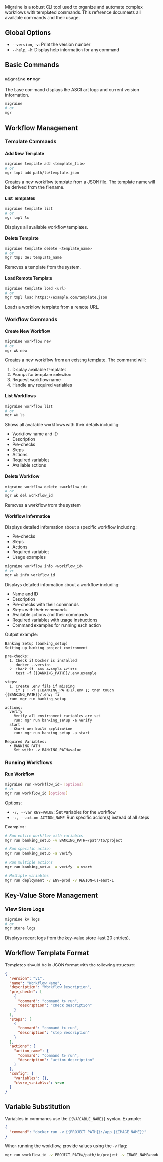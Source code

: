 Migraine is a robust CLI tool used to organize and automate complex workflows with templated commands. This reference documents all available commands and their usage.

## Global Options

- `--version`, `-v`: Print the version number
- `--help`, `-h`: Display help information for any command

## Basic Commands

### `migraine` or `mgr`

The base command displays the ASCII art logo and current version information.

```bash
migraine
# or
mgr
```

## Workflow Management

### Template Commands

#### Add New Template
```bash
migraine template add <template_file>
# or
mgr tmpl add path/to/template.json
```

Creates a new workflow template from a JSON file. The template name will be derived from the filename.

#### List Templates
```bash
migraine template list
# or
mgr tmpl ls
```

Displays all available workflow templates.

#### Delete Template
```bash
migraine template delete <template_name>
# or
mgr tmpl del template_name
```

Removes a template from the system.

#### Load Remote Template
```bash
migraine template load <url>
# or
mgr tmpl load https://example.com/template.json
```

Loads a workflow template from a remote URL.

### Workflow Commands

#### Create New Workflow
```bash
migraine workflow new
# or
mgr wk new
```

Creates a new workflow from an existing template. The command will:
1. Display available templates
2. Prompt for template selection
3. Request workflow name
4. Handle any required variables

#### List Workflows
```bash
migraine workflow list
# or
mgr wk ls
```

Shows all available workflows with their details including:
- Workflow name and ID
- Description
- Pre-checks
- Steps
- Actions
- Required variables
- Available actions

#### Delete Workflow
```bash
migraine workflow delete <workflow_id>
# or
mgr wk del workflow_id
```

Removes a workflow from the system.

#### Workflow Information

Displays detailed information about a specific workflow including:
- Pre-checks
- Steps
- Actions
- Required variables
- Usage examples

```bash
migraine workflow info <workflow_id>
# or
mgr wk info workflow_id
```

Displays detailed information about a workflow including:
- Name and ID
- Description
- Pre-checks with their commands
- Steps with their commands
- Available actions and their commands
- Required variables with usage instructions
- Command examples for running each action

Output example:
```
Banking Setup (banking_setup)
Setting up banking project environment

pre-checks:
  1. Check if Docker is installed
     docker --version
  2. Check if .env.example exists
     test -f {{BANKING_PATH}}/.env.example

steps:
  1. Create .env file if missing
     if [ ! -f {{BANKING_PATH}}/.env ]; then touch {{BANKING_PATH}}/.env; fi
  run: mgr run banking_setup

actions:
  verify
    Verify all environment variables are set
    run: mgr run banking_setup -a verify
  start
    Start and build application
    run: mgr run banking_setup -a start

Required Variables:
  • BANKING_PATH
    Set with: -v BANKING_PATH=value
```

### Running Workflows

#### Run Workflow
```bash
migraine run <workflow_id> [options]
# or
mgr run workflow_id [options]
```

Options:
- `-v, --var KEY=VALUE`: Set variables for the workflow
- `-a, --action ACTION_NAME`: Run specific action(s) instead of all steps

Examples:
```bash
# Run entire workflow with variables
mgr run banking_setup -v BANKING_PATH=/path/to/project

# Run specific action
mgr run banking_setup -a verify

# Run multiple actions
mgr run banking_setup -a verify -a start

# Multiple variables
mgr run deployment -v ENV=prod -v REGION=us-east-1
```

## Key-Value Store Management

### View Store Logs
```bash
migraine kv logs
# or
mgr store logs
```

Displays recent logs from the key-value store (last 20 entries).

## Workflow Template Format

Templates should be in JSON format with the following structure:

```json
{
  "version": "v1",
  "name": "Workflow Name",
  "description": "Workflow Description",
  "pre_checks": [
    {
      "command": "command to run",
      "description": "check description"
    }
  ],
  "steps": [
    {
      "command": "command to run",
      "description": "step description"
    }
  ],
  "actions": {
    "action_name": {
      "command": "command to run",
      "description": "action description"
    }
  },
  "config": {
    "variables": {},
    "store_variables": true
  }
}
```

## Variable Substitution

Variables in commands use the `{{VARIABLE_NAME}}` syntax. Example:

```json
{
  "command": "docker run -v {{PROJECT_PATH}}:/app {{IMAGE_NAME}}"
}
```

When running the workflow, provide values using the `-v` flag:
```bash
mgr run workflow_id -v PROJECT_PATH=/path/to/project -v IMAGE_NAME=node:16
```
